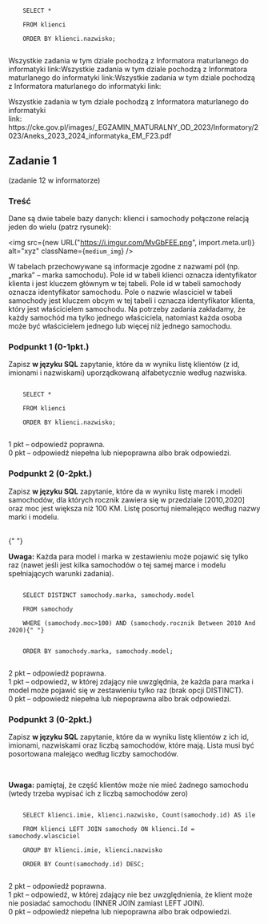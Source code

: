 
<Dropdown title="Rozwiązanie">
  <Code>
    SELECT * <br />
    FROM klienci <br />
    ORDER BY klienci.nazwisko;
  </Code>
  <p className={`dropdown_text`}>
    Wszystkie zadania w tym dziale pochodzą z Informatora maturlanego do
    informatyki link:Wszystkie zadania w tym dziale pochodzą z Informatora
    maturlanego do informatyki link:Wszystkie zadania w tym dziale pochodzą z
    Informatora maturlanego do informatyki link:
  </p>
</Dropdown>
Wszystkie zadania w tym dziale pochodzą z Informatora maturlanego do informatyki <br />
link:
https://cke.gov.pl/images/_EGZAMIN_MATURALNY_OD_2023/Informatory/2023/Aneks_2023_2024_informatyka_EM_F23.pdf

## Zadanie 1

(zadanie 12 w informatorze)

### Treść

Dane są dwie tabele bazy danych: klienci i samochody połączone relacją jeden do wielu (patrz
rysunek):

<img src={new URL("https://i.imgur.com/MvGbFEE.png", import.meta.url)} alt="xyz" className={`medium_img`} />

W tabelach przechowywane są informacje zgodne z nazwami pól (np. „marka” – marka
samochodu). Pole id w tabeli klienci oznacza identyfikator klienta i jest kluczem głównym w tej
tabeli. Pole id w tabeli samochody oznacza identyfikator samochodu. Pole o nazwie wlasciciel
w tabeli samochody jest kluczem obcym w tej tabeli i oznacza identyfikator klienta, który jest
właścicielem samochodu. Na potrzeby zadania zakładamy, że każdy samochód ma tylko
jednego właściciela, natomiast każda osoba może być właścicielem jednego lub więcej niż
jednego samochodu.

### Podpunkt 1 (0-1pkt.)

Zapisz **w języku SQL** zapytanie, które da w wyniku listę klientów (z id, imionami i nazwiskami)
uporządkowaną alfabetycznie według nazwiska.

<Dropdown title="Rozwiązanie">
  <Code>
    SELECT * <br />
    FROM klienci <br />
    ORDER BY klienci.nazwisko;
  </Code>
  <p className={`dropdown_text`}>
    1 pkt – odpowiedź poprawna. <br />
    0 pkt – odpowiedź niepełna lub niepoprawna albo brak odpowiedzi.
  </p>
</Dropdown>

### Podpunkt 2 (0-2pkt.)

Zapisz **w języku SQL** zapytanie, które da w wyniku listę marek i modeli samochodów, dla
których rocznik zawiera się w przedziale [2010,2020] oraz moc jest większa niż 100 KM. Listę
posortuj niemalejąco według nazwy marki i modelu.

<br />{" "}

**Uwaga:** Każda para model i marka w zestawieniu może pojawić się tylko raz (nawet jeśli jest
kilka samochodów o tej samej marce i modelu spełniających warunki zadania).

<Dropdown title="Rozwiązanie">
  <Code>
    SELECT DISTINCT samochody.marka, samochody.model <br />
    FROM samochody <br />
    WHERE (samochody.moc>100) AND (samochody.rocznik Between 2010 And 2020){" "}
    <br />
    ORDER BY samochody.marka, samochody.model;
  </Code>
  <p className={`dropdown_text`}>
    2 pkt – odpowiedź poprawna. <br />
    1 pkt – odpowiedź, w której zdający nie uwzględnia, że każda para marka i model
    może pojawić się w zestawieniu tylko raz (brak opcji DISTINCT). <br />0 pkt –
    odpowiedź niepełna lub niepoprawna albo brak odpowiedzi.
  </p>
</Dropdown>

### Podpunkt 3 (0-2pkt.)

Zapisz **w języku SQL** zapytanie, które da w wyniku listę klientów z ich id, imionami,
nazwiskami oraz liczbą samochodów, które mają. Lista musi być posortowana malejąco
według liczby samochodów.

<br />

**Uwaga:** pamiętaj, że część klientów może nie mieć żadnego samochodu (wtedy trzeba
wypisać ich z liczbą samochodów zero)

<Dropdown title="Rozwiązanie">
  <Code>
    SELECT klienci.imie, klienci.nazwisko, Count(samochody.id) AS ile <br />
    FROM klienci LEFT JOIN samochody ON klienci.Id = samochody.wlasciciel <br />
    GROUP BY klienci.imie, klienci.nazwisko <br />
    ORDER BY Count(samochody.id) DESC;
  </Code>
 <p className={`dropdown_text`}>
   2 pkt – odpowiedź poprawna. <br />
    1 pkt – odpowiedź, w której zdający nie bez uwzględnienia, że klient może nie
    posiadać samochodu (INNER JOIN zamiast LEFT JOIN). <br />0 pkt – odpowiedź niepełna
    lub niepoprawna albo brak odpowiedzi.
 </p>
</Dropdown>
